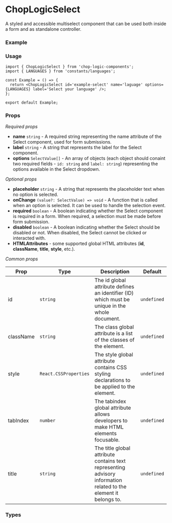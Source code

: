 
<Meta of={Select} title='Select' />

# ChopLogicSelect

A styled and accessible multiselect component that can be used both inside a form and as standalone controller.

### Example

<Canvas of={Select.Default} />

### Usage

```tsx
import { ChopLogicSelect } from 'chop-logic-components';
import { LANGUAGES } from 'constants/languages';

const Example = () => {
  return <ChopLogicSelect id='example-select' name='laguage' options={LANGUAGES} label='Select your language' />;
};

export default Example;
```

### Props

_Required props_

- **name** `string` - A required string representing the name attribute of the Select component, used for form submissions.
- **label** `string` - A string that represents the label for the Select component.
- **options** `SelectValue[]` - An array of objects (each object should conaint two required fields - `id: string` and `label: string`) representing the options available in the Select dropdown.

_Optional props_

- **placeholder** `string` - A string that represents the placeholder text when no option is selected.
- **onChange** `(value?: SelectValue) => void` - A function that is called when an option is selected. It can be used to handle the selection event.
- **required** `boolean` - A boolean indicating whether the Select component is required in a form. When required, a selection must be made before form submission.
- **disabled** `boolean` - A boolean indicating whether the Select should be disabled or not. When disabled, the Select cannot be clicked or interacted with.
- **HTMLAttributes** - some supported global HTML attributes (**id**, **className**, **title**, **style**, etc.).

_Common props_

| Prop      | Type                  | Description                                                                                                      | Default     |
| --------- | --------------------- | ---------------------------------------------------------------------------------------------------------------- | ----------- |
| id        | `string`              | The id global attribute defines an identifier (ID) which must be unique in the whole document.                   | `undefined` |
| className | `string`              | The class global attribute is a list of the classes of the element.                                              | `undefined` |
| style     | `React.CSSProperties` | The style global attribute contains CSS styling declarations to be applied to the element.                       | `undefined` |
| tabIndex  | `number`              | The tabindex global attribute allows developers to make HTML elements focusable.                                 | `undefined` |
| title     | `string`              | The title global attribute contains text representing advisory information related to the element it belongs to. | `undefined` |

### Types

```ts
type ChopLogicSelectProps = React.SelectHTMLAttributes<HTMLSelectElement> & {
  name: string;
  label: string;
  options: SelectValue[];
  onChange?: (value?: SelectValue) => void;
  placeholder?: string;
};
```

```ts
type SelectValue = {
  id: string;
  label: string;
} & { [key in string]: unknown };
```

